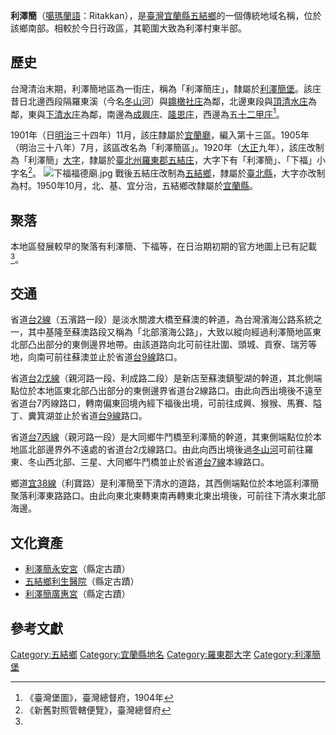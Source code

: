 {{noteTA
|1 = zh-cn:庄; zh-hk:庄; zh-tw:庄;
}}
'''利澤簡'''（[[噶瑪蘭語|噶瑪蘭語]]：Ritakkan），是[[臺灣|臺灣]][[宜蘭縣|宜蘭縣]][[五結鄉|五結鄉]]的一個傳統地域名稱，位於該鄉南部。相較於今日行政區，其範圍大致為利澤村東半部。

==歷史==
台灣清治末期，利澤簡地區為一街庄，稱為「利澤簡庄」，隸屬於[[利澤簡堡|利澤簡堡]]。該庄昔日北邊西段隔羅東溪（今名[[冬山河|冬山河]]）與[[鐤橄社庄|鐤橄社庄]]為鄰，北邊東段與[[頂清水庄|頂清水庄]]為鄰，東與[[下清水庄|下清水庄]]為鄰，南邊為[[成興庄|成興庄]]、[[隆恩庄|隆恩庄]]，西邊為[[五十二甲庄|五十二甲庄]]<ref name="臺灣堡圖">《臺灣堡圖》，臺灣總督府，1904年</ref>。

1901年（日[[明治|明治]]三十四年）11月，該庄隸屬於[[宜蘭廳|宜蘭廳]]，編入第十三區。1905年（明治三十八年）7月，該區改名為「利澤簡區」。1920年（[[大正|大正]]九年），該庄改制為「利澤簡」[[大字|大字]]，隸屬於[[臺北州|臺北州]][[羅東郡|羅東郡]][[五結庄|五結庄]]，大字下有「利澤簡」、「下福」小字名<ref>《新舊對照管轄便覽》，臺灣總督府</ref>。
[[File:下福福德廟.jpg|thumb]]
戰後五結庄改制為[[五結鄉|五結鄉]]，隸屬於[[臺北縣|臺北縣]]，大字亦改制為村。1950年10月，北、基、宜分治，五結鄉改隸屬於[[宜蘭縣|宜蘭縣]]。

==聚落==
本地區發展較早的聚落有利澤簡、下福等，在日治期初期的官方地圖上已有記載<ref name="臺灣堡圖"/>。

==交通==
省道[[台2線|台2線]]（五濱路一段）是淡水關渡大橋至蘇澳的幹道，為台灣濱海公路系統之一，其中基隆至蘇澳路段又稱為「北部濱海公路」，大致以縱向經過利澤簡地區東北部凸出部分的東側邊界地帶。由該道路向北可前往壯圍、頭城、貢寮、瑞芳等地，向南可前往蘇澳並止於省道[[台9線|台9線]]路口。

省道[[台2戊線|台2戊線]]（親河路一段、利成路二段）是新店至蘇澳鎮聖湖的幹道，其北側端點位於本地區東北部凸出部分的東側邊界省道台2線路口。由此向西出境後不遠至省道台7丙線路口，轉南偏東回境內經下福後出境，可前往成興、猴猴、馬賽、隘丁、糞箕湖並止於省道[[台9線|台9線]]路口。

省道[[台7丙線|台7丙線]]（親河路一段）是大同鄉牛鬥橋至利澤簡的幹道，其東側端點位於本地區北部邊界外不遠處的省道台2戊線路口。由此向西出境後過[[冬山河|冬山河]]可前往羅東、冬山西北部、三星、大同鄉牛鬥橋並止於省道[[台7線|台7線]]本線路口。

鄉道[[宜38線|宜38線]]（利寶路）是利澤簡至下清水的道路，其西側端點位於本地區利澤簡聚落利澤東路路口。由此向東北東轉東南再轉東北東出境後，可前往下清水東北部海邊。

==文化資產==
*[[利澤簡永安宮|利澤簡永安宮]]（縣定古蹟）
*[[五結鄉利生醫院|五結鄉利生醫院]]（縣定古蹟）
*[[利澤簡廣惠宮|利澤簡廣惠宮]]（縣定古蹟）

==參考文獻==
{{reflist}}

{{羅東郡}}

[[Category:五結鄉|Category:五結鄉]]
[[Category:宜蘭縣地名|Category:宜蘭縣地名]]
[[Category:羅東郡大字|Category:羅東郡大字]]
[[Category:利澤簡堡|Category:利澤簡堡]]